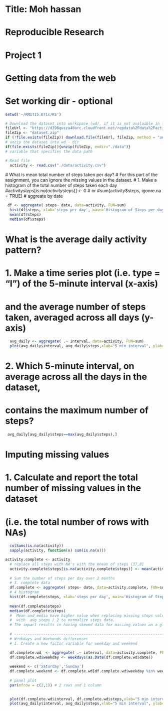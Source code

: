 Title: Moh hassan
========================================================

# Reproducible Research 
# Project 1
# Getting data from the web

# Set working dir - optional

```r
setwd('~/RMIT15.071x/RS') 
```

```r
# Download the dataset into workspace (wd), if it is not avalaible in local 
fileUrl <- "https://d396qusza40orc.cloudfront.net/repdata%2Fdata%2Factivity.zip"
fileZip <- "dataset.zip"
if (!file.exists(fileZip)) download.file(fileUrl, fileZip, method = "auto")
# unzip the dataset into wd - dir 
if(file.exists(fileZip)){unzip(fileZip, exdir="./data")}
# variable that specifies the data path

# Read file
  activity <- read.csv("./data/activity.csv")
```

  # What is mean total number of steps taken per day?
  # For this part of the assignment, you can ignore the missing values in the dataset.
  # 1. Make a histogram of the total number of steps taken each day
  #activity$steps[is.na(activity$steps)] <- 0
  # or 
  #sum(activity$steps, igonre.na = TRUE)
  # aggreate by date
  
 
```r
 df <- aggregate( steps~ date, data=activity, FUN=sum)
  hist(df$steps, xlab='steps per day', main='Histogram of Steps per day for 2 months',     breaks=10)
  mean(df$steps)
  median(df$steps)
```

# What is the average daily activity pattern?
# 1. Make a time series plot (i.e. type = "l") of the 5-minute interval (x-axis) 
# and the average number of steps taken, averaged across all days (y-axis)
```r
  avg_daily <- aggregate( .~ interval, data=activity, FUN=sum) 
  plot(avg_daily$interval, avg_daily$steps,xlab="5 min interval", ylab="log(steps)", type="l")
```

# 2. Which 5-minute interval, on average across all the days in the dataset, 
#    contains the maximum number of steps?
```r
 avg_daily[avg_daily$steps==max(avg_daily$steps),]
```


# Imputing missing values
# 1. Calculate and report the total number of missing values in the dataset 
# (i.e. the total number of rows with NAs)
```r
  colSums(is.na(activity))
  sapply(activity, function(x) sum(is.na(x)))
```



```r
activity.complete <- activity
  # replace all steps with NA's with the mnean of steps (37,8)
  activity.complete$steps[is.na(activity.complete$steps)] <- mean(activity$steps, na.rm=TRUE)/2
  
  # Sum the number of steps per day over 2 months
  # 3. complete data 
  df.complete <- aggregate( steps~ date, data=activity.complete, FUN=sum)
  # 4 histogram 
  hist(df.complete$steps, xlab='steps per day', main='Histogram of Steps per day for 2 months', breaks=10)
  
  mean(df.complete$steps)
  median(df.complete$steps)
  #  Mean and media have higher value when replacing missing steps values
  #  with  avg steps / 2 to normalize steps data.
  # The impact results in having skewed data for missing values on a given date.
  
  # ---------------------------------------------------------------------------
  # Weekdays and Weekends differences
  # 1. Create a new factor variable for weekday and weekend

  df.complete.wd  <- aggregate( .~ interval, data=activity.complete, FUN=sum) 
  df.complete.wd$weekday <- weekdays(as.Date(df.complete.wd$date)) 
  
  weekend <- c('Saturday','Sunday')
  df.complete.weekend <- df.complete.wd[df.complete.wd$weekday %in% weekend,]
  
  # panel plot
  par(mfrow = c(2,1)) # 2 rows and 1 column
  

  plot(df.complete.wd$interval, df.complete.wd$steps,xlab="5 min interval", ylab="log(steps)", type="l")
  plot(avg_daily$interval, avg_daily$steps,xlab="5 min interval", ylab="log(steps)", type="l")

```

